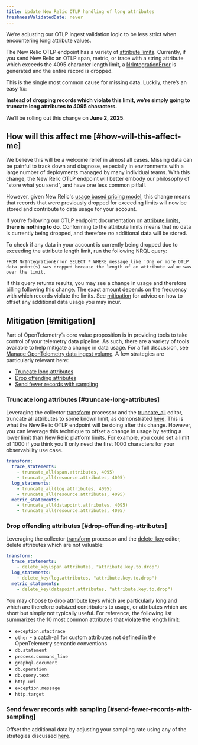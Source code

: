 ```yaml
---
title: Update New Relic OTLP handling of long attributes
freshnessValidatedDate: never
---
```


We’re adjusting our OTLP ingest validation logic to be less strict when encountering long attribute values.

The New Relic OTLP endpoint has a variety of [attribute limits](/docs/opentelemetry/best-practices/opentelemetry-otlp/#attribute-limits). Currently, if you send New Relic an OTLP span, metric, or trace with a string attribute which exceeds the 4095 character length limit, a [NrIntegrationError](https://docs.newrelic.com/docs/data-apis/manage-data/nrintegrationerror/) is generated and the entire record is dropped.

This is the single most common cause for missing data. Luckily, there’s an easy fix:

**Instead of dropping records which violate this limit, we’re simply going to truncate long attributes to 4095 characters.**

We’ll be rolling out this change on **June 2, 2025**.

## How will this affect me [#how-will-this-affect-me]

We believe this will be a welcome relief in almost all cases. Missing data can be painful to track down and diagnose, especially in environments with a large number of deployments managed by many individual teams. With this change, the New Relic OTLP endpoint will better embody our philosophy of "store what you send", and have one less common pitfall.

However, given New Relic's [usage based pricing model](https://newrelic.com/pricing), this change means that records that were previously dropped for exceeding limits will now be stored and contribute to data usage for your account.

If you’re following our OTLP endpoint documentation on [attribute limits](/docs/opentelemetry/best-practices/opentelemetry-otlp/#attribute-limits), **there is nothing to do**. Conforming to the attribute limits means that no data is currently being dropped, and therefore no additional data will be stored.

To check if any data in your account is currently being dropped due to exceeding the attribute length limit, run the following NRQL query:

```
FROM NrIntegrationError SELECT * WHERE message like 'One or more OTLP data point(s) was dropped because the length of an attribute value was over the limit.
```

If this query returns results, you may see a change in usage and therefore billing following this change. The exact amount depends on the frequency with which records violate the limits. See [mitigation](#mitigation) for advice on how to offset any additional data usage you may incur.

## Mitigation [#mitigation]

Part of OpenTelemetry’s core value proposition is in providing tools to take control of your telemetry data pipeline. As such, there are a variety of tools available to help mitigate a change in data usage. For a full discussion, see [Manage OpenTelemetry data ingest volume](/docs/opentelemetry/best-practices/opentelemetry-manage-data-ingest-volume/). A few strategies are particularly relevant here:

* [Truncate long attributes](#truncate-long-attributes)
* [Drop offending attributes](#drop-offending-attributes)
* [Send fewer records with sampling](#send-fewer-records-with-sampling)

### Truncate long attributes [#truncate-long-attributes]

Leveraging the collector [transform](https://github.com/open-telemetry/opentelemetry-collector-contrib/tree/main/processor/transformprocessor) processor and the [truncate_all](https://github.com/open-telemetry/opentelemetry-collector-contrib/tree/main/pkg/ottl/ottlfuncs#truncate_all) editor, truncate all attributes to some known limit, as demonstrated [here](https://github.com/newrelic/newrelic-opentelemetry-examples/blob/036108c49b20f0e05ca80366a488d60cd02c5e1d/other-examples/collector/nr-config/otel-config.yaml#L14-L24). This is what the New Relic OTLP endpoint will be doing after this change. However, you can leverage this technique to offset a change in usage by setting a lower limit than New Relic platform limits. For example, you could set a limit of 1000 if you think you’ll only need the first 1000 characters for your observability use case.

```yaml
transform:
  trace_statements:
    - truncate_all(span.attributes, 4095)
    - truncate_all(resource.attributes, 4095)
  log_statements:
    - truncate_all(log.attributes, 4095)
    - truncate_all(resource.attributes, 4095)
  metric_statements:
    - truncate_all(datapoint.attributes, 4095)
    - truncate_all(resource.attributes, 4095)
```

### Drop offending attributes [#drop-offending-attributes]

Leveraging the collector [transform](https://github.com/open-telemetry/opentelemetry-collector-contrib/tree/main/processor/transformprocessor) processor and the [delete_key](https://github.com/open-telemetry/opentelemetry-collector-contrib/tree/main/pkg/ottl/ottlfuncs#delete_key) editor, delete attributes which are not valuable:

```yaml
transform:
  trace_statements:
    - delete_key(span.attributes, "attribute.key.to.drop")
  log_statements:
    - delete_key(log.attributes, "attribute.key.to.drop")
  metric_statements:
    - delete_key(datapoint.attributes, "attribute.key.to.drop")
```

You may choose to drop attribute keys which are particularly long and which are therefore outsized contributors to usage, or attributes which are short but simply not typically useful. For reference, the following list summarizes the 10 most common attributes that violate the length limit:

* `exception.stactrace`
* `other` - a catch-all for custom attributes not defined in the OpenTelemetry semantic conventions
* `db.statement`
* `process.command_line`
* `graphql.document`
* `db.operation`
* `db.query.text`
* `http.url`
* `exception.message`
* `http.target`

### Send fewer records with sampling [#send-fewer-records-with-sampling]

Offset the additional data by adjusting your sampling rate using any of the strategies discussed [here](/docs/opentelemetry/best-practices/opentelemetry-manage-data-ingest-volume/#concept-sampling).
